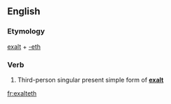 ==English==

===Etymology===
[[exalt]] + [[-eth]]

===Verb===
{{head|en|verb form}}

# {{lb|en|archaic}} Third-person singular present simple form of '''[[exalt]]'''

[[fr:exalteth]]